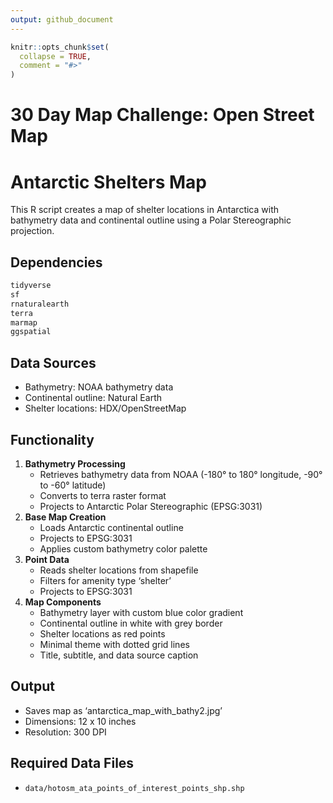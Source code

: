 ```yaml
---
output: github_document
---
```


<!-- README.md is generated from README.Rmd. Please edit that file -->

```r
knitr::opts_chunk$set(
  collapse = TRUE,
  comment = "#>"
)
```

# 30 Day Map Challenge: Open Street Map

<!-- badges: start -->
<!-- badges: end -->

# Antarctic Shelters Map

This R script creates a map of shelter locations in Antarctica with bathymetry data and continental outline using a Polar Stereographic projection.

## Dependencies

```r
tidyverse
sf
rnaturalearth
terra
marmap
ggspatial
```

## Data Sources

- Bathymetry: NOAA bathymetry data
- Continental outline: Natural Earth
- Shelter locations: HDX/OpenStreetMap

## Functionality

1. **Bathymetry Processing**
   - Retrieves bathymetry data from NOAA (-180° to 180° longitude, -90° to -60° latitude)
   - Converts to terra raster format
   - Projects to Antarctic Polar Stereographic (EPSG:3031)

2. **Base Map Creation**
   - Loads Antarctic continental outline
   - Projects to EPSG:3031
   - Applies custom bathymetry color palette

3. **Point Data**
   - Reads shelter locations from shapefile
   - Filters for amenity type 'shelter'
   - Projects to EPSG:3031

4. **Map Components**
   - Bathymetry layer with custom blue color gradient
   - Continental outline in white with grey border
   - Shelter locations as red points
   - Minimal theme with dotted grid lines
   - Title, subtitle, and data source caption

## Output

- Saves map as 'antarctica_map_with_bathy2.jpg'
- Dimensions: 12 x 10 inches
- Resolution: 300 DPI


## Required Data Files
- `data/hotosm_ata_points_of_interest_points_shp.shp`
